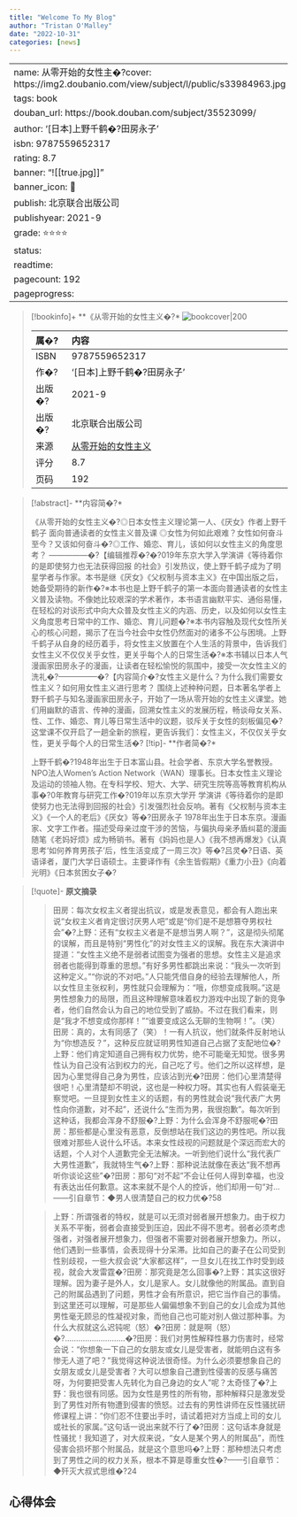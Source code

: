 ```yaml
---
title: "Welcome To My Blog"
author: "Tristan O'Malley"
date: "2022-10-31"
categories: [news]
---
```

---
name: 从零开始的女性主�?cover: https://img2.doubanio.com/view/subject/l/public/s33984963.jpg
tags: book
douban_url: https://book.douban.com/subject/35523099/
author: '[日本]上野千鹤�?田房永子'
isbn: 9787559652317
rating:  8.7 
banner: "![[true.jpg]]"
banner_icon: 📖
publish: 北京联合出版公司
publishyear: 2021-9
grade: ⭐⭐⭐⭐
status: 
readtime:
pagecount: 192
pageprogress: 
---
> [!bookinfo]+ **《从零开始的女性主义�?*
> ![bookcover|200](https://img2.doubanio.com/view/subject/l/public/s33984963.jpg)
>
| 属�?  | 内容                                       |
|:------ |:------------------------------------------ |
| ISBN   | 9787559652317                             |
| 作�?  | '[日本]上野千鹤�?田房永子'                           |
| 出版�?| 2021-9                      | 
| 出版�?| 北京联合出版公司                          |
| 来源   | [从零开始的女性主义](https://book.douban.com/subject/35523099/) |
| 评分   |  8.7                            |
| 页码   | 192                        |

> [!abstract]- **内容简�?*
> 
《从零开始的女性主义�?◎日本女性主义理论第一人、《厌女》作者上野千鹤子 面向普通读者的女性主义普及课
◎女性为何如此艰难？女性如何奋斗至今？又该如何奋斗�?◎工作、婚恋、育儿，该如何以女性主义的角度思考？
—————�?【编辑推荐�?�?019年东京大学入学演讲《等待着你的是即使努力也无法获得回报 的社会》引发热议，使上野千鹤子成为了明星学者与作家。本书是继《厌女》《父权制与资本主义》在中国出版之后，她备受期待的新作�?※本书也是上野千鹤子的第一本面向普通读者的女性主义普及读物。不像她比较艰深的学术著作，本书语言幽默平实、通俗易懂，在轻松的对谈形式中向大众普及女性主义的内涵、历史，以及如何以女性主义角度思考日常中的工作、婚恋、育儿问题�?※本书内容触及现代女性所关心的核心问题，揭示了在当今社会中女性仍然面对的诸多不公与困境。上野千鹤子从自身的经历着手，将女性主义放置在个人生活的背景中，告诉我们女性主义不仅仅关乎女性，更关乎每个人的日常生活�?※本书辅以日本人气漫画家田房永子的漫画，让读者在轻松愉悦的氛围中，接受一次女性主义的洗礼�?—————�?【内容简介�?女性主义是什么？为什么我们需要女性主义？如何用女性主义进行思考？
围绕上述种种问题，日本著名学者上野千鹤子与知名漫画家田房永子，开始了一场从零开始的女性主义课堂。她们用幽默的语言、传神的漫画，回溯女性主义的发展历程，畅谈母女关系、性、工作、婚恋、育儿等日常生活中的议题，驳斥关于女性的刻板偏见�?这堂课不仅开启了一趟全新的旅程，更告诉我们：女性主义，不仅仅关乎女性，更关乎每个人的日常生活�?
> [!tip]- **作者简�?*
>
 上野千鹤�?1948年出生于日本富山县。社会学者、东京大学名誉教授。NPO法人Women’s Action Network（WAN）理事长。日本女性主义理论及运动的领袖人物。在专科学校、短大、大学、研究生院等高等教育机构从事�?0年教育与研究工作�?019年以东京大学开 学演讲《等待着你的是即使努力也无法得到回报的社会》引发强烈社会反响。著有《父权制与资本主义》《一个人的老后》《厌女》等�?田房永子
1978年出生于日本东京。漫画家、文字工作者。描述受母亲过度干涉的苦恼，与偏执母亲矛盾纠葛的漫画随笔《老妈好烦》成为畅销书。著有《妈妈也是人》《我不想再爆发》《认真思考‘如何养育男孩子’后，性生活变成了一周三次》等�?吕灵�?日语、英语译者，厦门大学日语硕士。主要译作有《余生皆假期》《重力小丑》《向着光明》《日本贫困女子�?

> [!quote]- **原文摘录**
>
>>田房：每次女权主义者提出抗议，或是发表意见，都会有人跑出来说“女权主义者肯定很讨厌男人吧”或是“你们是不是想篡夺男权社会”�?上野：还有“女权主义者是不是想当男人啊？”，这是彻头彻尾的误解，而且是特别“男性化”的对女性主义的误解。我在东大演讲中提道：“女性主义绝不是弱者试图变为强者的思想。女性主义是追求弱者也能得到尊重的思想。”有好多男性都跳出来说：“我头一次听到这种定义。”“你说的不对吧。”人只能凭借自身的经验去理解他人，所以女性旦主张权利，男性就只会理解为：“哦，你想变成我啊。”这是男性想象力的局限，而且这种理解意味着权力游戏中出现了新的竞争者，他们自然会认为自己的地位受到了威胁。不过在我们看来，则是“我才不想变成你那样！”“谁要变成这么无聊的生物啊！”。（笑）
田房：真的，太有同感了（笑）！一有人抗议，他们就条件反射地认为“你想造反？”，这种反应就证明男性知道自己占据了支配地位�?上野：他们肯定知道自己拥有权力优势，绝不可能毫无知觉。很多男性认为自己没有沾到权力的光，自己吃了亏。他们之所以这样想，是因为心里觉得自己身为男性，应该沾到光�?田房：他们心里清楚得很吧！心里清楚却不明说，这也是一种权力呀。其实也有人假装毫无察觉吧。一旦提到女性主义的话题，有的男性就会说“我代表广大男性向你道歉，对不起”，还说什么“生而为男，我很抱歉”。每次听到这种话，我都会浑身不舒服�?上野：为什么会浑身不舒服呢�?田房：那些都是心里没有恶意，反倒想站在我们这边的男性吧。所以我很难对那些人说什么坏话。本来女性歧视的问题就是个深远而宏大的话题，个人对个人道歉完全无法解决。一听到他们说什么“我代表广大男性道歉”，我就特生气�?上野：那种说法就像在表达“我不想再听你谈论这些”�?田房：那句“对不起”不会让任何人得到幸福，也没有表达出任何歉意。这本来就不是个人的控诉，他们却用一句“对...
——引自章节：◆男人很清楚自己的权力优�?58
 >
>> 上野：所谓强者的特权，就是可以无须对弱者展开想象力。由于权力关系不平衡，弱者会直接受到压迫，因此不得不思考。弱者必须考虑强者，对强者展开想象力，但强者不需要对弱者展开想象力。所以，他们遇到一些事情，会表现得十分呆滞。比如自己的妻子在公司受到性别歧视，一些大叔会说“大家都这样”，一旦女儿在找工作时受到歧视，就会大发雷霆�?田房：那究竟是怎么回事�?上野：其实这很好理解。因为妻子是外人，女儿是家人。女儿就像他的附属品。直到自己的附属品遇到了问题，男性才会有所意识，把它当作自己的事情。到这里还可以理解，可是那些人偏偏想象不到自己的女儿会成为其他男性毫无顾忌的性凝视对象，而他自己也可能对别人做过那种事。为什么大叔就这么迟钝呢（怒）�?田房：就是啊（怒）�?………………………�?田房：我们对男性解释性暴力伤害时，经常会说：“你想象一下自己的女朋友或女儿是受害者，就能明白这有多惨无人道了吧？”我觉得这种说法很奇怪。为什么必须要想象自己的女朋友或女儿是受害者？大可以想象自己遭到性侵害的反感与痛苦呀，为何要把受害人先转化为自己身边的女人”呢？太奇怪了�?上野：我也很有同感。因为女性是男性的所有物，那种解释只是激发受到了男性对所有物遭到侵害的愤怒。过去有的男性讲师在反性骚扰研修课程上讲：“你们忍不住要出手时，请试着把对方当成上司的女儿或社长的家属。”这句话一说出来就不行了�?田房：这句话本身就是性骚扰！我知道了，对大叔来说，“女人是某个男人的附属品”，而性侵害会损坏那个附属品，就是这个意思吗�?上野：那种想法只考虑到了男性之间的权力关系，根本不算是尊重女性�?——引自章节：◆歼灭大叔式思维�?24

## 心得体会


